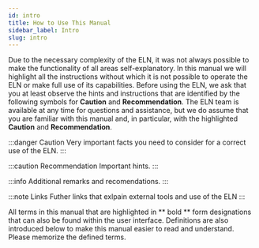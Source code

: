 ```yaml
---
id: intro
title: How to Use This Manual
sidebar_label: Intro
slug: intro
---
```


Due to the necessary complexity of the ELN, it was not always possible to make the functionality of all areas self-explanatory. In this manual we will highlight all the instructions without which it is not possible to operate the ELN or make full use of its capabilities. Before using the ELN, we ask that you at least observe the hints and instructions that are identified by the following symbols for **Caution** and **Recommendation**. The ELN team is available at any time for questions and assistance, but we do assume that you are familiar with this manual and, in particular, with the highlighted **Caution** and **Recommendation**.

:::danger Caution
Very important facts you need to consider for a correct use of the ELN.
:::

:::caution Recommendation
Important hints.
:::

:::info
Additional remarks and recomendations.
:::

:::note Links
Futher links that exlpain external tools and use of the ELN
:::

All terms in this manual that are highlighted in ** bold ** form designations that can also be found within the user interface.
Definitions are also introduced below to make this manual easier to read and understand. Please memorize the defined terms.

